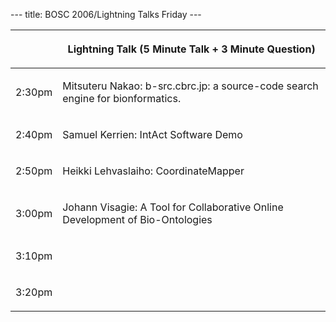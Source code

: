 ---
title: BOSC 2006/Lightning Talks Friday
---

{| border="1" cellspacing="0" cellpadding="5" align="center"
! &nbsp;
! Lightning Talk (5 Minute Talk + 3 Minute Question)
|-
| 2:30pm 
| Mitsuteru Nakao: b-src.cbrc.jp: a source-code search engine for bionformatics.
|-
| 2:40pm
| Samuel Kerrien: IntAct Software Demo
|-
| 2:50pm
| Heikki Lehvaslaiho: CoordinateMapper
|-
| 3:00pm
| Johann Visagie: A Tool for Collaborative Online Development of Bio-Ontologies
|-
| 3:10pm
| &nbsp;
|-
| 3:20pm
| &nbsp;
| &nbsp;
|}
